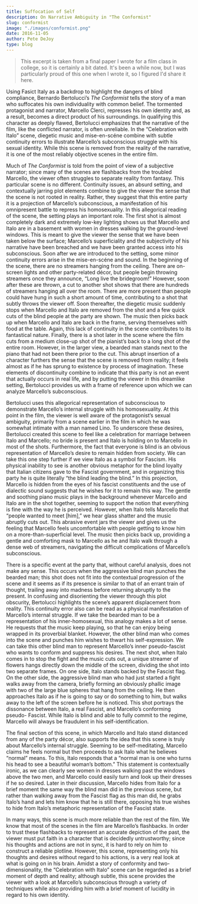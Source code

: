 ```yaml
---
title: Suffocation of Self
description: On Narrative Ambiguity in "The Conformist"
slug: conformist
image: "./images/conformist.png"
date: 2016-11-05
author: Pete DeJoy
type: blog
---
```


> This excerpt is taken from a final paper I wrote for a film class in college, so it is certainly a bit dated. It's been a while now, but I was particularly proud of this one when I wrote it, so I figured I'd share it here.

Using Fasict Italy as a backdrop to highlight the dangers of blind compliance, Bernardo Bertolucci’s _The Conformist_ tells the story of a man who suffocates his own individuality with common belief. The tormented protagonist and narrator, Marcello Clerci, represses his own identity and, as a result, becomes a direct product of his surroundings. In qualifying this character as deeply flawed, Bertolucci emphasizes that the narrative of the film, like the conflicted narrator, is often unreliable. In the “Celebration with Italo” scene, diegetic music and mise-en-scéne combine with subtle continuity errors to illustrate Marcello’s subconscious struggle with his sexual identity. While this scene is removed from the reality of the narrative, it is one of the most reliably objective scenes in the entire film.

Much of _The Conformist_ is told from the point of view of a subjective narrator; since many of the scenes are flashbacks from the troubled Marcello, the viewer often struggles to separate reality from fantasy. This particular scene is no different. Continuity issues, an absurd setting, and contextually jarring plot elements combine to give the viewer the sense that the scene is not rooted in reality. Rather, they suggest that this entire party it is a projection of Marcello’s subconscious, a manifestation of his omnipresent battle to repress his homosexuality. In this allegorical reading of the scene, the setting plays an important role. The first shot is almost completely dark and extremely low-key lighting shows us that Marcello and Italo are in a basement with women in dresses walking by the ground-level windows. This is meant to give the viewer the sense that we have been taken below the surface; Marcello’s superficiality and the subjectivity of his narrative have been breached and we have been granted access into his subconscious. Soon after we are introduced to the setting, some minor continuity errors arise in the mise-en-scéne and sound. In the beginning of the scene, there are no streamers hanging from the ceiling. There are on-screen lights and other party-related décor, but people begin throwing streamers once they announce, “Long live the bridegroom!” However, soon after these are thrown, a cut to another shot shows that there are hundreds of streamers hanging all over the room. There are more present than people could have hung in such a short amount of time, contributing to a shot that subtly throws the viewer off. Soon thereafter, the diegetic music suddenly stops when Marcello and Italo are removed from the shot and a few quick cuts of the blind people at the party are shown. The music then picks back up when Marcello and Italo are back in the frame, serving themselves with food at the table. Again, this lack of continuity in the scene contributes to its fantastical nature. Finally, there is a shot later in the scene where the film cuts from a medium close-up shot of the pianist’s back to a long shot of the entire room. However, in the larger view, a bearded man stands next to the piano that had not been there prior to the cut. This abrupt insertion of a character furthers the sense that the scene is removed from reality; it feels almost as if he has sprung to existence by process of imagination. These elements of discontinuity combine to indicate that this party is not an event that actually occurs in real life, and by putting the viewer in this dreamlike setting, Bertolucci provides us with a frame of reference upon which we can analyze Marcello’s subconscious.

Bertolucci uses this allegorical representation of subconscious to demonstrate Marcello’s internal struggle with his homosexuality. At this point in the film, the viewer is well aware of the protagonist’s sexual ambiguity, primarily from a scene earlier in the film in which he was somewhat intimate with a man named Lino. To underscore these desires, Bertolucci created this scene to feel like a celebration for marriage between Italo and Marcello; no bride is present and Italo is holding on to Marcello in most of the shots. Furthermore, the fact that everyone is blind is an obvious representation of Marcello’s desire to remain hidden from society. We can take this one step further if we view Italo as a symbol for Fascism. His physical inability to see is another obvious metaphor for the blind loyalty that Italian citizens gave to the Fascist government, and in organizing this party he is quite literally “the blind leading the blind.” In this projection, Marcello is hidden from the eyes of his fascist constituents and the use of dialectic sound suggests that he wishes for it to remain this way. The gentle and soothing piano music plays in the background whenever Marcello and Italo are in the shot together, seeming to support the notion that everything is fine with the way he is perceived. However, when Italo tells Marcello that “people wanted to meet [him],” we hear glass shatter and the music abruptly cuts out. This abrasive event jars the viewer and gives us the feeling that Marcello feels uncomfortable with people getting to know him on a more-than-superficial level. The music then picks back up, providing a gentle and comforting mask to Marcello as he and Italo walk through a dense web of streamers, navigating the difficult complications of Marcello’s subconscious.

There is a specific event at the party that, without careful analysis, does not make any sense. This occurs when the aggressive blind man punches the bearded man; this shot does not fit into the contextual progression of the scene and it seems as if its presence is similar to that of an errant train of thought, trailing away into madness before returning abruptly to the present. In confusing and disorienting the viewer through this plot obscurity, Bertolucci highlights the scene’s apparent displacement from reality. This continuity error also can be read as a physical manifestation of Marcello’s internal struggle. If we take the bearded man to be a representation of his inner-homosexual, this analogy makes a lot of sense. He requests that the music keep playing, so that he can enjoy being wrapped in its proverbial blanket. However, the other blind man who comes into the scene and punches him wishes to thwart his self-expression. We can take this other blind man to represent Marcello’s inner pseudo-fascist who wants to conform and suppress his desires. The next shot, when Italo comes in to stop the fight and the music cuts out, a unique streamer of flowers hangs directly down the middle of the screen, dividing the shot into two separate frames. On one side, Italo stands backed by the Fascist flag. On the other side, the aggressive blind man who had just started a fight walks away from the camera, briefly forming an obviously phallic image with two of the large blue spheres that hang from the ceiling. He then approaches Italo as if he is going to say or do something to him, but walks away to the left of the screen before he is noticed. This shot portrays the dissonance between Italo, a real Fascist, and Marcello’s conforming pseudo- Fascist. While Italo is blind and able to fully commit to the regime, Marcello will always be fraudulent in his self-identification.

The final section of this scene, in which Marcello and Italo stand distanced from any of the party décor, also supports the idea that this scene is truly about Marcello’s internal struggle. Seeming to be self-meditating, Marcello claims he feels normal but then proceeds to ask Italo what he believes “normal” means. To this, Italo responds that a “normal man is one who turns his head to see a beautiful woman’s bottom.” This statement is contextually ironic, as we can clearly see women in dresses walking past the windows above the two men, and Marcello could easily turn and look up their dresses if he so desired. Later in their discussion, Marcello hides from Italo for a brief moment the same way the blind man did in the previous scene, but rather than walking away from the Fascist flag as this man did, he grabs Italo’s hand and lets him know that he is still there, opposing his true wishes to hide from Italo’s metaphoric representation of the Fascist state.

In many ways, this scene is much more reliable than the rest of the film. We know that most of the scenes in the film are Marcello’s flashbacks. In order to trust these flashbacks to represent an accurate depiction of the past, the viewer must put faith in a character that is decidedly untrustworthy; since his thoughts and actions are not in sync, it is hard to rely on him to construct a reliable plotline. However, this scene, representing only his thoughts and desires without regard to his actions, is a very real look at what is going on in his brain. Amidst a story of conformity and two-dimensionality, the “Celebration with Italo” scene can be regarded as a brief moment of depth and reality; although subtle, this scene provides the viewer with a look at Marcello’s subconscious through a variety of techniques while also providing him with a brief moment of lucidity in regard to his own identity.
